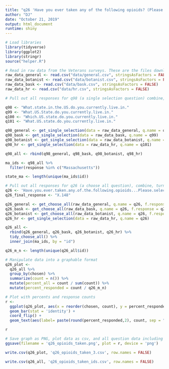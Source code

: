 ```yaml
---
title: "q26 'Have you ever taken any of the following opioids? (Please select all that apply)' (MA Veterans)"
author: "DJ"
date: "October 21, 2019"
output: html_document
runtime: shiny
---
```


```r
# Load libraries
library(tidyverse)
library(ggplot2)
library(stringr)
source("helper.R")
```

```r
# Read in raw data from the Veterans surveys. These are the files downloaded from survey monkey saved as a .csv
raw_data_general <- read.csv("data/general.csv", stringsAsFactors = FALSE)
raw_data_botanist <- read.csv("data/botanist.csv", stringsAsFactors = FALSE)
raw_data_bask <- read.csv("data/bask.csv", stringsAsFactors = FALSE)
raw_data_hr <- read.csv("data/hr.csv", stringsAsFactors = FALSE)
```

```r
# Pull out all responses for q98 (a single selection question) combine, then determine 'question n' (subsequent q are labeled for convenience, do not respond to survey q#)

q98 <- "What.state.in.the.US.do.you.currently.live.in."
q99 <- "What.US.State.do.you.currently.live.in."
q100 <- "Which.US.state.do.you.currently.live.in."
q101 <- "What.US.state.do.you.currently.live.in."

q98_general <- get_single_selection(data = raw_data_general, q.name = q98)
q98_bask <- get_single_selection(data = raw_data_bask, q.name = q99)
q98_botanist <- get_single_selection(data = raw_data_botanist, q.name = q100)
q98_hr <- get_single_selection(data = raw_data_hr, q.name = q101)

q98_all <- rbind(q98_general, q98_bask, q98_botanist, q98_hr)

ma_ids <- q98_all %>% 
  filter(response %in% c("Massachusetts"))

state_ma <- length(unique(ma_ids$id))
```

```r
# Pull out all responses for q26 (a choose all question), combine, turn into a tidy data format for further processing then determine 'question n'
q26 <- 'Have.you.ever.taken.any.of.the.following.opioids...Please.select.all.that.apply.'
q26_final_response <- "X.148"

q26_general <- get_choose_all(raw_data_general, q.name = q26, f.response = q26_final_response)
q26_bask <- get_choose_all(raw_data_bask, q.name = q26, f.response = q26_final_response)
q26_botanist <- get_choose_all(raw_data_botanist, q.name = q26, f.response = q26_final_response)
q26_hr <- get_single_selection(data = raw_data_hr, q.name = q26)

q26_all <- 
  rbind(q26_general, q26_bask, q26_botanist, q26_hr) %>%
  tidy_choose_all() %>%
  inner_join(ma_ids, by = "id")

q26_m_n <- length(unique(q26_all$id))
```

```r
# Manipulate data into a graphable format
q26_plot <-
  q26_all %>%
  group_by(chosen) %>%
  summarize(count = n()) %>%
  mutate(percent_all = count / sum(count)) %>%
  mutate(percent_responded = count / q26_m_n)
```

```r
# Plot with percents and response counts
r <- 
  ggplot(q26_plot, aes(x = reorder(chosen, count), y = percent_responded)) +
  geom_bar(stat = 'identity') +
  coord_flip() +
  geom_text(aes(label= paste(round(percent_responded,2), count, sep = "***")))

r
```

```r
# Save graph as PNG, plot data as csv, and all question data including response IDs as csv (save question n and N at end of plot file as "_x.x")
ggsave(filename = 'q26_opioids_taken.png', plot = r, device = 'png')

write.csv(q26_plot, 'q26_opioids_taken_3.csv', row.names = FALSE)

write.csv(q26_all, 'q26_opioids_taken_ids.csv', row.names = FALSE)
```
